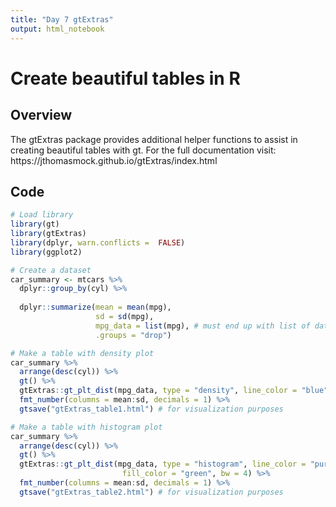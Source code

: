 ```yaml
---
title: "Day 7 gtExtras"
output: html_notebook
---
```


# Create beautiful tables in R

## Overview
The gtExtras package provides additional helper functions to assist in creating beautiful tables with gt.
For the full documentation visit: https://jthomasmock.github.io/gtExtras/index.html

## Code
```r
# Load library
library(gt)
library(gtExtras)
library(dplyr, warn.conflicts =  FALSE)
library(ggplot2)

# Create a dataset
car_summary <- mtcars %>%
  dplyr::group_by(cyl) %>%
  
  dplyr::summarize(mean = mean(mpg),
                   sd = sd(mpg),
                   mpg_data = list(mpg), # must end up with list of data for each row in the input dataframe
                   .groups = "drop")

# Make a table with density plot
car_summary %>%
  arrange(desc(cyl)) %>% 
  gt() %>%
  gtExtras::gt_plt_dist(mpg_data, type = "density", line_color = "blue", fill_color = "red") %>%
  fmt_number(columns = mean:sd, decimals = 1) %>%
  gtsave("gtExtras_table1.html") # for visualization purposes

# Make a table with histogram plot
car_summary %>%
  arrange(desc(cyl)) %>% 
  gt() %>%
  gtExtras::gt_plt_dist(mpg_data, type = "histogram", line_color = "purple", 
                         fill_color = "green", bw = 4) %>%
  fmt_number(columns = mean:sd, decimals = 1) %>%
  gtsave("gtExtras_table2.html") # for visualization purposes


```

